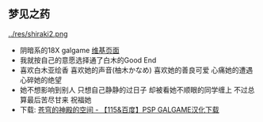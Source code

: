 == 梦见之药 ==
[[../res/shiraki2.png]]
* 阴暗系的18X galgame [http://zh.wikipedia.org/wiki/%E5%A4%A2%E8%A6%8B%E4%B9%8B%E8%97%A5 维基页面]
* 我就按自己的意愿选择通了白木的Good End
* 喜欢白木亚绘香 喜欢她的声音(柚木かなめ) 喜欢她的善良可爱 心痛她的遭遇 心碎她的绝望
* 她不想影响到别人 只想自己静静的过日子 却被看她不顺眼的同学缠上 不过总算最后苦尽甘来 祝福她
* 下载: [http://hi.baidu.com/rx78zero/item/20ca623e492860a3134b14ea 苍穹的神殿的空间 - 【115&百度】PSP GALGAME汉化下载]

